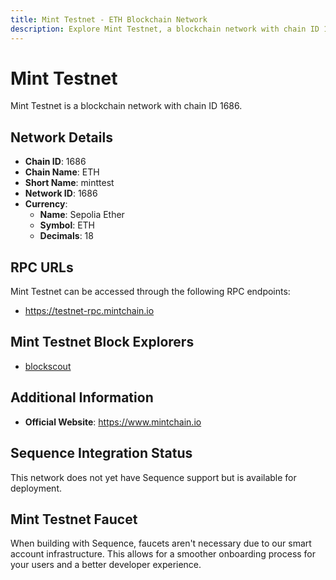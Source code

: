 ```yaml
--- 
title: Mint Testnet - ETH Blockchain Network
description: Explore Mint Testnet, a blockchain network with chain ID 1686. Learn about its native currency, Sepolia Ether, and how to interact with the network.
---
```


# Mint Testnet

Mint Testnet is a blockchain network with chain ID 1686.

## Network Details

- **Chain ID**: 1686
- **Chain Name**: ETH
- **Short Name**: minttest
- **Network ID**: 1686
- **Currency**: 
  - **Name**: Sepolia Ether
  - **Symbol**: ETH
  - **Decimals**: 18

## RPC URLs

Mint Testnet can be accessed through the following RPC endpoints:

- https://testnet-rpc.mintchain.io

## Mint Testnet Block Explorers

- [blockscout](https://testnet-explorer.mintchain.io)

## Additional Information

- **Official Website**: https://www.mintchain.io

## Sequence Integration Status

This network does not yet have Sequence support but is available for deployment.

## Mint Testnet Faucet

When building with Sequence, faucets aren't necessary due to our smart account infrastructure. This allows for a smoother onboarding process for your users and a better developer experience.
